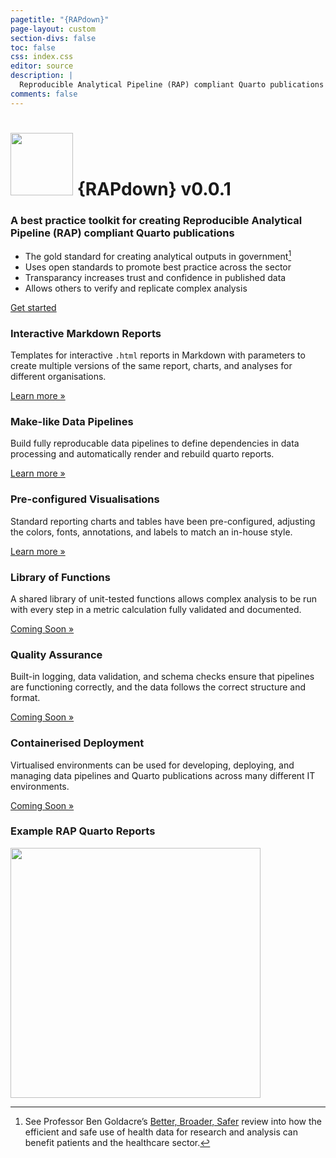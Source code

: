 ```yaml
---
pagetitle: "{RAPdown}"
page-layout: custom
section-divs: false
toc: false
css: index.css
editor: source
description: | 
  Reproducible Analytical Pipeline (RAP) compliant Quarto publications
comments: false
---
```


:::: {.hero-banner}

::: {.hero-image .hero-image-left}
:::

::: {.content-block}

<h1><img src="_assets/img/rapdown_blue.svg" width="100" height="100" /> {RAPdown} <span>v0.0.1</span></h1>

### A best practice toolkit for creating Reproducible Analytical Pipeline (RAP) compliant Quarto publications

- The gold standard for creating analytical outputs in government[^goldacre]
- Uses open standards to promote best practice across the sector
- Transparancy increases trust and confidence in published data
- Allows others to verify and replicate complex analysis

::: {.hero-buttons}
[Get started](tutorials/index.qmd){.btn-action-primary .btn-action .btn .btn-success .btn-lg role="button"}
<!-- [Read the docs](documentation/index.qmd){.btn-action-primary .btn-action .btn .btn-success .btn-lg role="button"}
[Latest](updates.qmd){.btn-action-primary .btn-action .btn .btn-success .btn-lg role="button"} -->
::: 

:::

::: {.hero-image .hero-image-right}
:::

::::

::: {.content-block}
::: {.features}

::: {.feature}
### Interactive Markdown Reports
Templates for interactive `.html` reports in Markdown with parameters to create multiple versions of the same report, charts, and analyses for different organisations.

::: {.learn-more}
[Learn more »](tutorials/markdown-reports.qmd)
:::
:::

::: {.feature}
### Make-like Data Pipelines
Build fully reproducable data pipelines to define dependencies in data processing and automatically render and rebuild quarto reports.

::: {.learn-more}
[Learn more »](tutorials/data-pipelines.qmd)
:::
:::

::: {.feature}
### Pre-configured Visualisations
Standard reporting charts and tables have been pre-configured, adjusting the colors, fonts, annotations, and labels to match an in-house style.

::: {.learn-more}
[Learn more »](tutorials/plotly-charts.qmd)
:::
:::

::: {.feature}
### Library of Functions
A shared library of unit-tested functions allows complex analysis to be run with every step in a metric calculation fully validated and documented.

::: {.learn-more}
[Coming Soon »]()
:::
:::

::: {.feature}
### Quality Assurance
Built-in logging, data validation, and schema checks ensure that pipelines are functioning correctly, and the data follows the correct structure and format.

::: {.learn-more}
[Coming Soon »]()
:::

:::

::: {.feature}
### Containerised Deployment
Virtualised environments can be used for developing, deploying, and managing data pipelines and Quarto publications across many different IT environments.

::: {.learn-more}
[Coming Soon »]()
:::

:::

:::
:::

::: {.get-started .alt-background}
::: {.content-block}

### Example RAP Quarto Reports

<a href="https://craig-shenton.github.io/RAPdown/examples/ae_attendances.html"><img src="_assets/img/example_screenshot.png" width="400" /></a>


:::
:::

[^goldacre]: See Professor Ben Goldacre’s [Better, Broader, Safer](https://www.gov.uk/government/publications/better-broader-safer-using-health-data-for-research-and-analysis) review into how the efficient and safe use of health data for research and analysis can benefit patients and the healthcare sector.